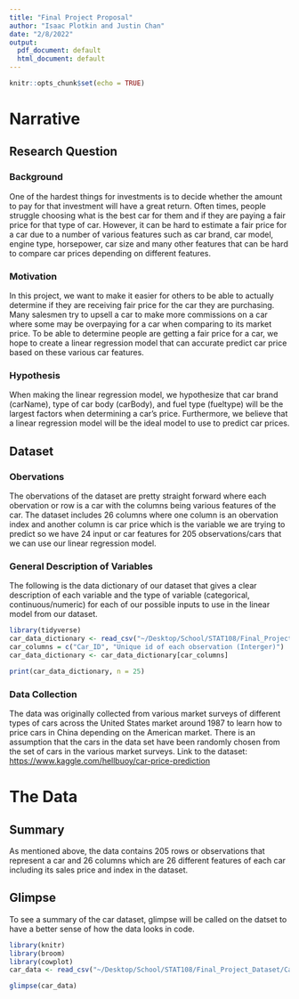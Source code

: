 ```yaml
---
title: "Final Project Proposal"
author: "Isaac Plotkin and Justin Chan"
date: "2/8/2022"
output:
  pdf_document: default
  html_document: default
---
```


```r
knitr::opts_chunk$set(echo = TRUE)
```

# Narrative
## Research Question
### Background
One of the hardest things for investments is to decide whether the amount to pay for that investment will have a great return. Often times, people struggle choosing what is the best car for them and if they are paying a fair price for that type of car. However, it can be hard to estimate a fair price for a car due to a number of various features such as car brand, car model, engine type, horsepower, car size and many other features that can be hard to compare car prices depending on different features.

### Motivation
In this project, we want to make it easier for others to be able to actually determine if they are receiving fair price for the car they are purchasing. Many salesmen try to upsell a car to make more commissions on a car where some may be overpaying for a car when comparing to its market price. To be able to determine people are getting a fair price for a car, we hope to create a linear regression model that can accurate predict car price based on these various car features.

### Hypothesis
When making the linear regression model, we hypothesize that car brand (carName), type of car body (carBody), and fuel type (fueltype) will be the largest factors when determining a car's price. Furthermore, we believe that a linear regression model will be the ideal model to use to predict car prices.

## Dataset
### Obervations
The obervations of the dataset are pretty straight forward where each obervation or row is a car with the columns being various features of the car. The dataset includes 26 columns where one column is an obervation index and another column is car price which is the variable we are trying to predict so we have 24 input or car features for 205 observations/cars that we can use our linear regression model.

### General Description of Variables

The following is the data dictionary of our dataset that gives a clear description of each variable and the type of variable (categorical, continuous/numeric) for each of our possible inputs to use in the linear model from our dataset.

```r
library(tidyverse)
car_data_dictionary <- read_csv("~/Desktop/School/STAT108/Final_Project_Dataset/CarDataDictionary.csv")
car_columns = c("Car_ID", "Unique id of each observation (Interger)")
car_data_dictionary <- car_data_dictionary[car_columns]
```

```r
print(car_data_dictionary, n = 25)
```

### Data Collection
The data was originally collected from various market surveys of different types of cars across the United States market around 1987 to learn how to price cars in China depending on the American market. There is an assumption that the cars in the data set have been randomly chosen from the set of cars in the various market surveys. Link to the dataset: <https://www.kaggle.com/hellbuoy/car-price-prediction>

# The Data
## Summary
As mentioned above, the data contains 205 rows or observations that represent a car and 26 columns which are 26 different features of each car including its sales price and index in the dataset.

## Glimpse
To see a summary of the car dataset, glimpse will be called on the datset to have a better sense of how the data looks in code. 
```r
library(knitr)
library(broom)
library(cowplot)
car_data <- read_csv("~/Desktop/School/STAT108/Final_Project_Dataset/CarPrice_Assignment.csv")
```

```r
glimpse(car_data)
```